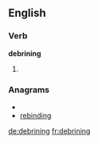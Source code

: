 ==English==

===Verb===
'''debrining'''

# {{present participle of|[[debrine]]}}

===Anagrams===
* {{alphagram|bdegiinnr}}
* [[rebinding#English|rebinding]]

[[de:debrining]]
[[fr:debrining]]